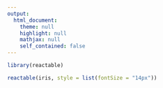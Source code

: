 ```yaml
---
output:
  html_document:
    theme: null
    highlight: null
    mathjax: null
    self_contained: false
---
```


```r
library(reactable)

reactable(iris, style = list(fontSize = "14px"))
```
